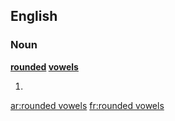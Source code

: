 ==English==

===Noun===
'''[[rounded]] [[vowels]]'''

# {{plural of|rounded vowel}}

[[ar:rounded vowels]]
[[fr:rounded vowels]]
